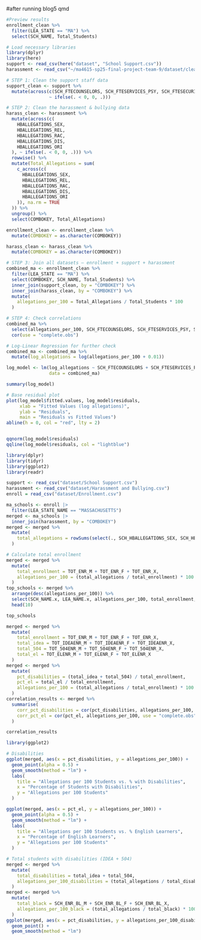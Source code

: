 #after running blog5 qmd
```r
#Preview results
enrollment_clean %>%
  filter(LEA_STATE == "MA") %>%
  select(SCH_NAME, Total_Students)
```

```r
# Load necessary libraries
library(dplyr)
library(here)
support <- read_csv(here("dataset", "School Support.csv"))
harassment <- read_csv("~/ma4615-sp25-final-project-team-9/dataset/clean_data file/Harassment_and_Bullying_clean.csv")

# STEP 1: Clean the support staff data
support_clean <- support %>%
  mutate(across(c(SCH_FTECOUNSELORS, SCH_FTESERVICES_PSY, SCH_FTESECURITY_GUA),
                ~ ifelse(. < 0, 0, .)))

# STEP 2: Clean the harassment & bullying data
harass_clean <- harassment %>%
  mutate(across(c(
    HBALLEGATIONS_SEX,
    HBALLEGATIONS_REL,
    HBALLEGATIONS_RAC,
    HBALLEGATIONS_DIS,
    HBALLEGATIONS_ORI
  ), ~ ifelse(. < 0, 0, .))) %>%
  rowwise() %>%
  mutate(Total_Allegations = sum(
    c_across(c(
      HBALLEGATIONS_SEX,
      HBALLEGATIONS_REL,
      HBALLEGATIONS_RAC,
      HBALLEGATIONS_DIS,
      HBALLEGATIONS_ORI
    )), na.rm = TRUE
  )) %>%
  ungroup() %>%
  select(COMBOKEY, Total_Allegations)

enrollment_clean <- enrollment_clean %>%
  mutate(COMBOKEY = as.character(COMBOKEY))

harass_clean <- harass_clean %>%
  mutate(COMBOKEY = as.character(COMBOKEY))

# STEP 3: Join all datasets — enrollment + support + harassment
combined_ma <- enrollment_clean %>%
  filter(LEA_STATE == "MA") %>%
  select(COMBOKEY, SCH_NAME, Total_Students) %>%
  inner_join(support_clean, by = "COMBOKEY") %>%
  inner_join(harass_clean, by = "COMBOKEY") %>%
  mutate(
    allegations_per_100 = Total_Allegations / Total_Students * 100
  )

# STEP 4: Check correlations
combined_ma %>%
  select(allegations_per_100, SCH_FTECOUNSELORS, SCH_FTESERVICES_PSY, SCH_FTESECURITY_GUA) %>%
  cor(use = "complete.obs")
```

```r
# Log-Linear Regression for further check
combined_ma <- combined_ma %>%
  mutate(log_allegations = log(allegations_per_100 + 0.01))

log_model <- lm(log_allegations ~ SCH_FTECOUNSELORS + SCH_FTESERVICES_PSY + SCH_FTESECURITY_GUA,
                data = combined_ma)

summary(log_model)

# Base residual plot
plot(log_model$fitted.values, log_model$residuals,
     xlab = "Fitted Values (log allegations)",
     ylab = "Residuals",
     main = "Residuals vs Fitted Values")
abline(h = 0, col = "red", lty = 2)


qqnorm(log_model$residuals)
qqline(log_model$residuals, col = "lightblue")
```

```r
library(dplyr)
library(tidyr)
library(ggplot2)
library(readr)

support <- read_csv("dataset/School Support.csv")
harassment <- read_csv("dataset/Harassment and Bullying.csv")
enroll = read_csv("dataset/Enrollment.csv")

ma_schools <- enroll |>
  filter(LEA_STATE_NAME == "MASSACHUSETTS")
merged <- ma_schools |>
  inner_join(harassment, by = "COMBOKEY") 
merged <- merged %>%
  mutate(
    total_allegations = rowSums(select(., SCH_HBALLEGATIONS_SEX, SCH_HBALLEGATIONS_RAC, SCH_HBALLEGATIONS_DIS), na.rm = TRUE)
  )

# Calculate total enrollment
merged <- merged %>%
  mutate(
    total_enrollment = TOT_ENR_M + TOT_ENR_F + TOT_ENR_X,
    allegations_per_100 = (total_allegations / total_enrollment) * 100
  )
top_schools <- merged %>%
  arrange(desc(allegations_per_100)) %>%
  select(SCH_NAME.x, LEA_NAME.x, allegations_per_100, total_enrollment, total_allegations) %>%
  head(10)

top_schools

```
```r
merged <- merged %>%
  mutate(
    total_enrollment = TOT_ENR_M + TOT_ENR_F + TOT_ENR_X,
    total_idea = TOT_IDEAENR_M + TOT_IDEAENR_F + TOT_IDEAENR_X,
    total_504 = TOT_504ENR_M + TOT_504ENR_F + TOT_504ENR_X,
    total_el = TOT_ELENR_M + TOT_ELENR_F + TOT_ELENR_X
  )
merged <- merged %>%
  mutate(
    pct_disabilities = (total_idea + total_504) / total_enrollment,
    pct_el = total_el / total_enrollment,
    allegations_per_100 = (total_allegations / total_enrollment) * 100
  )
correlation_results <- merged %>%
  summarise(
    corr_pct_disabilities = cor(pct_disabilities, allegations_per_100, use = "complete.obs"),
    corr_pct_el = cor(pct_el, allegations_per_100, use = "complete.obs")
  )

correlation_results

library(ggplot2)

# Disabilities
ggplot(merged, aes(x = pct_disabilities, y = allegations_per_100)) +
  geom_point(alpha = 0.5) +
  geom_smooth(method = "lm") +
  labs(
    title = "Allegations per 100 Students vs. % with Disabilities",
    x = "Percentage of Students with Disabilities",
    y = "Allegations per 100 Students"
  )

ggplot(merged, aes(x = pct_el, y = allegations_per_100)) +
  geom_point(alpha = 0.5) +
  geom_smooth(method = "lm") +
  labs(
    title = "Allegations per 100 Students vs. % English Learners",
    x = "Percentage of English Learners",
    y = "Allegations per 100 Students"
  )
```

```r
# Total students with disabilities (IDEA + 504)
merged <- merged %>%
  mutate(
    total_disabilities = total_idea + total_504,
    allegations_per_100_disabilities = (total_allegations / total_disabilities) * 100
  )
merged <- merged %>%
  mutate(
    total_black = SCH_ENR_BL_M + SCH_ENR_BL_F + SCH_ENR_BL_X,
    allegations_per_100_black = (total_allegations / total_black) * 100
  )
ggplot(merged, aes(x = pct_disabilities, y = allegations_per_100_disabilities)) +
  geom_point() +
  geom_smooth(method = "lm")

```